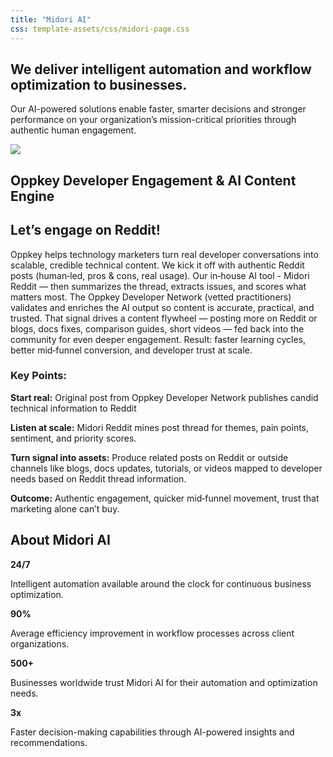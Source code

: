 ```yaml
---
title: "Midori AI"
css: template-assets/css/midori-page.css
---
```


::: {.midori-container}

::: {.midori-content}

::: {.mission-section}

# We deliver <span class="highlight">intelligent automation</span> and <span class="highlight">workflow optimization</span> to businesses.

Our AI-powered solutions enable faster, smarter decisions and stronger performance on your organization's mission-critical priorities through authentic human engagement.

:::

::: {.image-section}

![](images/midori_pose_1.png)

:::

:::

:::

::: {.oppkey-section}

# Oppkey Developer Engagement & AI Content Engine

## Let's engage on Reddit!

Oppkey helps technology marketers turn real developer conversations into scalable, credible technical content. We kick it off with authentic Reddit posts (human‑led, pros & cons, real usage). Our in‑house AI tool - Midori Reddit — then summarizes the thread, extracts issues, and scores what matters most. The Oppkey Developer Network (vetted practitioners) validates and enriches the AI output so content is accurate, practical, and trusted. That signal drives a content flywheel — posting more on Reddit or blogs, docs fixes, comparison guides, short videos — fed back into the community for even deeper engagement. Result: faster learning cycles, better mid‑funnel conversion, and developer trust at scale.

### Key Points:

**Start real:** Original post from Oppkey Developer Network publishes candid technical information to Reddit

**Listen at scale:** Midori Reddit mines post thread for themes, pain points, sentiment, and priority scores.

**Turn signal into assets:** Produce related posts on Reddit or outside channels like blogs, docs updates, tutorials, or videos mapped to developer needs based on Reddit thread information.

**Outcome:** Authentic engagement, quicker mid‑funnel movement, trust that marketing alone can't buy.

:::

::: {.midori-container}

::: {.midori-content}

::: {.stats-section}

## About Midori AI

::: {.stats-grid}

::: {.stat-item}

::: {.stat-number}
**24/7**
:::

Intelligent automation available around the clock for continuous business optimization.

:::

::: {.stat-item}

::: {.stat-number}
**90%**
:::

Average efficiency improvement in workflow processes across client organizations.

:::

::: {.stat-item}

::: {.stat-number}
**500+**
:::

Businesses worldwide trust Midori AI for their automation and optimization needs.

:::

::: {.stat-item}

::: {.stat-number}
**3x**
:::

Faster decision-making capabilities through AI-powered insights and recommendations.

:::

:::

:::

:::

:::
